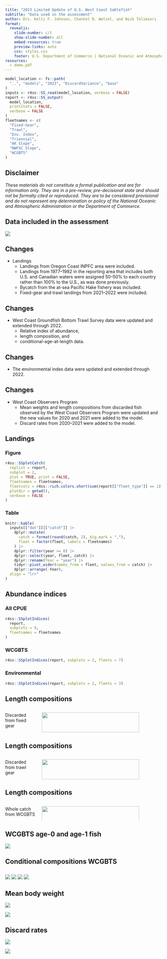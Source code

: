 ```yaml
---
title: "2023 Limited Update of U.S. West Coast Sablefish"
subtitle: "Data used in the assessment"
author: Drs. Kelli F. Johnson, Chantel R. Wetzel, and Nick Tolimieri
format:
  revealjs: 
    slide-number: c/t
    show-slide-number: all
    embed-resources: true
    preview-links: auto
    css: styles.css
    footer: U.S. Department of Commerce | National Oceanic and Atmospheric Administration | National Marine Fisheries Service
resources:
  - demo.pdf
---
```


``` r
model_location <- fs::path(
  "..", "models", "2023", "DiscardVariance", "base"
)
inputs <- r4ss::SS_read(model_location, verbose = FALSE)
report <- r4ss::SS_output(
  model_location,
  printstats = FALSE,
  verbose = FALSE
)
fleetnames <- c(
  "Fixed-Gear",
  "Trawl",
  "Env. Index",
  "Triennial",
  "AK Slope",
  "NWFSC Slope",
  "WCGBTS"
)
```

## Disclaimer

*These materials do not constitute a formal publication and are for information
only. They are in a pre-review, pre-decisional state and should not be formally
cited or reproduced. They are to be considered provisional and do not represent
any determination or policy of the National Oceanic and Atmospheric
Administration or the Department of Commerce.*

## Data included in the assessment

![](../models/2023/DiscardVariance/base/plots/data_plot.png){fig-align="center"}

## Changes {auto-animate="true"}

::: incremental
- Landings
    - Landings from Oregon Coast INPFC area were included.
    - Landings from 1977--1982 in the reporting area that includes both U.S.
      and Canadian waters were assigned 50--50\% to each country rather than
      100\% to the U.S., as was done previously.
    - Bycatch from the at-sea Pacific Hake fishery was included.
    - Fixed-gear and trawl landings from 2021--2022 were included.
:::

## Changes {auto-animate="true"}

::: incremental
- West Coast Groundfish Bottom Trawl Survey data were updated and extended
  through 2022.
    - Relative index of abundance,
    - length composition, and
    - conditional-age-at-length data. 
:::

## Changes {auto-animate="true"}

::: incremental
- The environmental index data were updated and extended through 2022.
:::

## Changes {auto-animate="true"}

::: incremental
- West Coast Observers Program
    - Mean weights and length compositions from discarded fish observed by 
      the West Coast Observers Program were updated and the new values for 2020
      and 2021 were added to the model.
    - Discard rates from 2020--2021 were added to the model.
:::

## Landings {.smaller .scrollable}

::: panel-tabset
### Figure

```r
r4ss::SSplotCatch(
  replist = report,
  subplot = 2,
  plot = TRUE, print = FALSE,
  fleetnames = fleetnames,
  fleetcols = r4ss::rich.colors.short(sum(report[["fleet_type"]] == 1)),
  plotdir = getwd(),
  verbose = FALSE
)
```

### Table

```r
knitr::kable(
  inputs[["dat"]][["catch"]] |>
    dplyr::mutate(
      catch = format(round(catch, 2), big.mark = ","),
      fleet = factor(fleet, labels = fleetnames)
    ) |>
    dplyr::filter(year >= 0) |>
    dplyr::select(year, fleet, catch) |>
    dplyr::rename(Year = "year") |>
    tidyr::pivot_wider(names_from = fleet, values_from = catch) |>
    dplyr::arrange(-Year),
  align = "lrr"
)
```
:::

## Abundance indices {.smaller}

::: panel-tabset
### All CPUE

```r
r4ss::SSplotIndices(
  report,
  subplots = 9,
  fleetnames = fleetnames
)
```

### WCGBTS

```r
r4ss::SSplotIndices(report, subplots = 2, fleets = 7)
```

### Environmental

```r
r4ss::SSplotIndices(report, subplots = 2, fleets = 3)
```
:::

## Length compositions

:::: {.columns}
::: {.column width="20%"}
Discarded from
fixed gear
:::

::: {.column width="80%"}
![](../models/2023/DiscardVariance/base/plots/comp_lendat_bubflt1mkt1.png){height=90% .absolute top=50}
:::
::::

## Length compositions

:::: {.columns}
::: {.column width="20%"}
Discarded from
trawl gear
:::

::: {.column width="80%"}
![](../models/2023/DiscardVariance/base/plots/comp_lendat_bubflt2mkt1.png){height=90% .absolute top=50}
:::
::::

## Length compositions

:::: {.columns}
::: {.column width="20%"}
Whole catch from
WCGBTS
:::

::: {.column width="80%"}
![](../models/2023/DiscardVariance/base/plots/comp_lendat_bubflt7mkt0.png){height=90% .absolute top=50}
:::
::::

## WCGBTS age-0 and age-1 fish

![](../assessment/53Figures/data_survey_wcgbt_young-length-by-year.png){fig-align="center"}

<!--
## Age compositions

![](../models/2023/DiscardVariance/base/plots/comp_agedat__aggregated_across_time.png){fig-align="center"}
-->

## Conditional compositions WCGBTS

## {auto-animate="true"}

::: .r-stack
![](../models/2023/DiscardVariance/base/plots/comp_condAALfit_residsflt7mkt0_page4.png){.fragment .absolute bottom=0}
![](../models/2023/DiscardVariance/base/plots/comp_condAALfit_residsflt7mkt0_page3.png){.fragment .absolute bottom=0}
![](../models/2023/DiscardVariance/base/plots/comp_condAALfit_residsflt7mkt0_page2.png){.fragment .absolute bottom=0}
![](../models/2023/DiscardVariance/base/plots/comp_condAALfit_residsflt7mkt0_page1.png){.fragment .absolute bottom=0}
:::

## Mean body weight

::: {layout-ncol=2}
![](../models/2023/DiscardVariance/base/plots/bodywt_data_fltFixed Gear.png)

![](../models/2023/DiscardVariance/base/plots/bodywt_data_fltTrawl.png)
:::

## Discard rates

::: {layout-ncol=2}
![](../models/2023/DiscardVariance/base/plots/discard_dataFixed Gear.png)

![](../models/2023/DiscardVariance/base/plots/discard_dataTrawl.png)
:::
